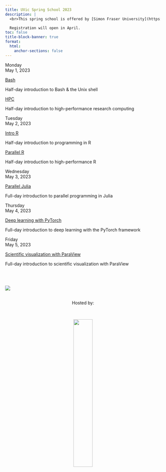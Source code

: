 ```yaml
---
title: UVic Spring School 2023
description: |
  <br>This spring school is offered by [Simon Fraser University](https://www.sfu.ca) on behalf of Western Universities and the [Digital Research Alliance of Canada](https://alliancecan.ca). It is hosted by the [University of Victoria](https://www.uvic.ca) and is open to all researchers at UVic and other Canadian post-secondary institutions.

  Registration will open in April.
toc: false
title-block-banner: true
format:
  html:
    anchor-sections: false
---
```


<!-- :::{layout="[[5, 5, 5, 5], [5, 5, 5, -5]]"} -->
:::{layout="[[2, 5, 5], [2, 5, 5], [2, 10], [2, 10], [2, 10]]"}

:::{.card .mb-3}

:::{.card-body}

:::{.date}

Monday<br>May 1, 2023

:::

:::

:::

:::{.card .mb-3}

:::{.card-body}

[Bash](/bash/index.qmd){.card-title .stretched-link}

[Half-day introduction to Bash & the Unix shell]{.text-muted}

:::

:::

:::{.card .mb-3}

:::{.card-body}

[HPC](/hpc/index.qmd){.card-title .stretched-link}

[Half-day introduction to high-performance research computing]{.text-muted}

:::

:::

:::{.card .mb-3}

:::{.card-body}

:::{.date}

Tuesday<br>May 2, 2023

:::

:::

:::

:::{.card .mb-3}

:::{.card-body}

[Intro R](/r_intro/index.qmd){.card-title .stretched-link}

[Half-day introduction to programming in R]{.text-muted}

:::

:::

:::{.card .mb-3}

:::{.card-body}

[Parallel R](/r_parallel/index.qmd){.card-title .stretched-link}

[Half-day introduction to high-performance R]{.text-muted}

:::

:::

:::{.card .mb-3}

:::{.card-body}

:::{.date}

Wednesday<br>May 3, 2023

:::

:::

:::

:::{.card .mb-3}

:::{.card-body}

[Parallel Julia](/julia/index.qmd){.card-title .stretched-link}

[Full-day introduction to parallel programming in Julia]{.text-muted}

:::

:::

:::{.card .mb-3}

:::{.card-body}

:::{.date}

Thursday<br>May 4, 2023

:::

:::

:::

:::{.card .mb-3}

:::{.card-body}

[Deep learning with PyTorch](/ml/index.qmd){.card-title .stretched-link}

[Full-day introduction to deep learning with the PyTorch framework]{.text-muted}

:::

:::

:::{.card .mb-3}

:::{.card-body}

:::{.date}

Friday<br>May 5, 2023

:::

:::

:::

:::{.card .mb-3}

:::{.card-body}

[Scientific visualization with ParaView](/scivis/index.qmd){.card-title .stretched-link}

[Full-day introduction to scientific visualization with ParaView]{.text-muted}

:::

:::

:::

<br>

:::{.small}

:::
<br>
![](/img/sfudrac.png){fig-alt="frontlogo"}

<br>
<center>Hosted by:</center>
<br>

<center>![](/img/uvic_logo.png){fig-alt="frontlogo" width="35%"}</center>

